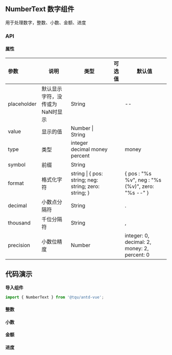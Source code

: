 
<style>{`
.mdTable table th{
  min-width: 120px
}
.mdTable table th:nth-child(1) {
	width: 150px;
}
.mdTable table th:nth-child(2) {
	width: 370px;
}

`}</style>

## NumberText 数字组件

用于处理数字，整数、小数、金额、进度



<Story id="组件-numbertext--api" />

### API

#### 属性

<div className="mdTable">

| 参数        | 说明                            | 类型                                                         | 可选值 | 默认值                                                   |
| :---------- | ------------------------------- | ------------------------------------------------------------ | ------ | -------------------------------------------------------- |
| placeholder | 默认显示字符，没传或为NaN时显示 | String                                                       |        | --                                                       |
| value       | 显示的值                        | Number \| String                                             |        |                                                          |
| type        | 类型                            | integer decimal money percent                                |        | money                                                    |
| symbol      | 前缀                            | String                                                       |        |                                                          |
| format      | 格式化字符                      | string \| {  pos: string;     neg: string;     zero: string;   } |        | {   pos : "%s %v",   neg : "%s (%v)",   zero: "%s  --" } |
| decimal     | 小数点分隔符                    | String                                                       |        | .                                                        |
| thousand    | 千位分隔符                      | String                                                       |        | ,                                                        |
| precision   | 小数位精度                      | Number                                                       |        | integer: 0,  decimal: 2, money: 2, percent: 0            |

</div>


## 代码演示

**导入组件**

```jsx
import { NumberText } from '@tqu/antd-vue';
```

#### 整数
<Canvas>
  <Story id="组件-numbertext--integer" />
</Canvas>

#### 小数
<Canvas>
  <Story id="组件-numbertext--decimal" />
</Canvas>

#### 金额
<Canvas>
  <Story id="组件-numbertext--money" />
</Canvas>

#### 进度
<Canvas>
  <Story id="组件-numbertext--percent" />
</Canvas>

